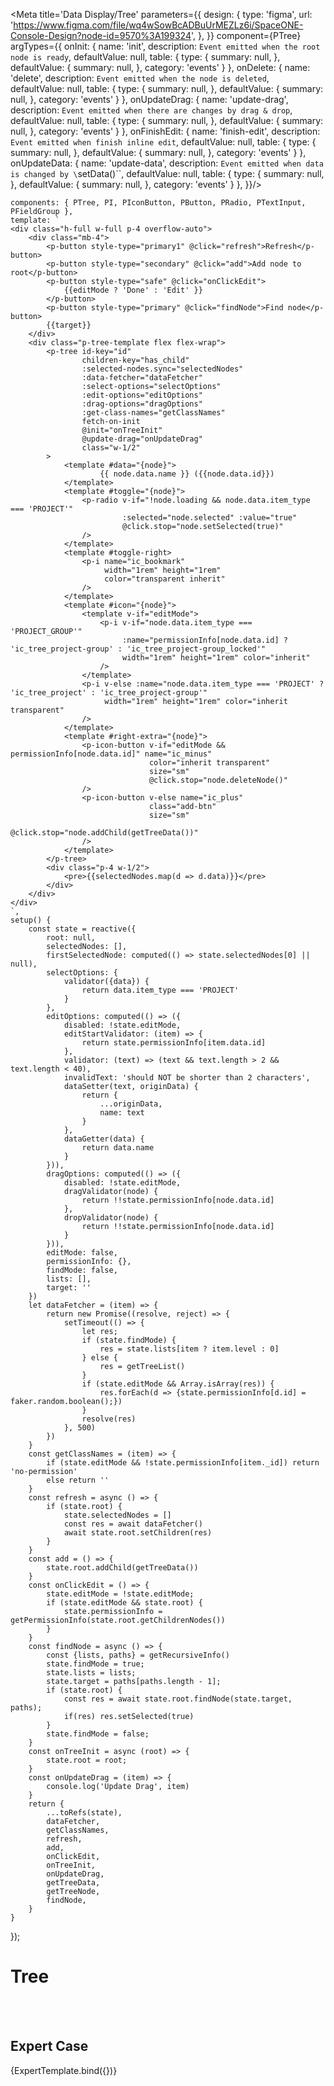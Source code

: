 
<Meta title='Data Display/Tree' parameters={{
    design: {
        type: 'figma',
        url: 'https://www.figma.com/file/wq4wSowBcADBuUrMEZLz6i/SpaceONE-Console-Design?node-id=9570%3A199324',
    },
}}
component={PTree} argTypes={{
    onInit: {
        name: 'init',
        description: `Event emitted when the root node is ready`,
        defaultValue: null,
        table: {
            type: {
                summary: null,
            },
            defaultValue: {
                summary: null,
            },
            category: 'events'
        }
    },
    onDelete: {
        name: 'delete',
        description: `Event emitted when the node is deleted`,
        defaultValue: null,
        table: {
            type: {
                summary: null,
            },
            defaultValue: {
                summary: null,
            },
            category: 'events'
        }
    },
    onUpdateDrag: {
        name: 'update-drag',
        description: `Event emitted when there are changes by drag & drop`,
        defaultValue: null,
        table: {
            type: {
                summary: null,
            },
            defaultValue: {
                summary: null,
            },
            category: 'events'
        }
    },
    onFinishEdit: {
        name: 'finish-edit',
        description: `Event emitted when finish inline edit`,
        defaultValue: null,
        table: {
            type: {
                summary: null,
            },
            defaultValue: {
                summary: null,
            },
            category: 'events'
        }
    },
    onUpdateData: {
        name: 'update-data',
        description: `Event emitted when data is changed by \`setData()\``,
        defaultValue: null,
        table: {
            type: {
                summary: null,
            },
            defaultValue: {
                summary: null,
            },
            category: 'events'
        }
    },
}}/>



    components: { PTree, PI, PIconButton, PButton, PRadio, PTextInput, PFieldGroup },
    template: `
    <div class="h-full w-full p-4 overflow-auto">
        <div class="mb-4">
            <p-button style-type="primary1" @click="refresh">Refresh</p-button>
            <p-button style-type="secondary" @click="add">Add node to root</p-button>
            <p-button style-type="safe" @click="onClickEdit">
                {{editMode ? 'Done' : 'Edit' }}
            </p-button>
            <p-button style-type="primary" @click="findNode">Find node</p-button>
            {{target}}
        </div>
        <div class="p-tree-template flex flex-wrap">
            <p-tree id-key="id"
                    children-key="has_child"
                    :selected-nodes.sync="selectedNodes"
                    :data-fetcher="dataFetcher"
                    :select-options="selectOptions"
                    :edit-options="editOptions"
                    :drag-options="dragOptions"
                    :get-class-names="getClassNames"
                    fetch-on-init
                    @init="onTreeInit"
                    @update-drag="onUpdateDrag"
                    class="w-1/2"
            >
                <template #data="{node}">
                        {{ node.data.name }} ({{node.data.id}})
                </template>
                <template #toggle="{node}">
                    <p-radio v-if="!node.loading && node.data.item_type === 'PROJECT'"
                             :selected="node.selected" :value="true"
                             @click.stop="node.setSelected(true)"
                    />
                </template>
                <template #toggle-right>
                    <p-i name="ic_bookmark"
                         width="1rem" height="1rem"
                         color="transparent inherit"
                    />
                </template>
                <template #icon="{node}">
                    <template v-if="editMode">
                        <p-i v-if="node.data.item_type === 'PROJECT_GROUP'"
                             :name="permissionInfo[node.data.id] ? 'ic_tree_project-group' : 'ic_tree_project-group_locked'"
                             width="1rem" height="1rem" color="inherit"
                        />
                    </template>
                    <p-i v-else :name="node.data.item_type === 'PROJECT' ? 'ic_tree_project' : 'ic_tree_project-group'"
                         width="1rem" height="1rem" color="inherit transparent"
                    />
                </template>
                <template #right-extra="{node}">
                    <p-icon-button v-if="editMode && permissionInfo[node.data.id]" name="ic_minus"
                                   color="inherit transparent"
                                   size="sm"
                                   @click.stop="node.deleteNode()"
                    />
                    <p-icon-button v-else name="ic_plus"
                                   class="add-btn"
                                   size="sm"
                                   @click.stop="node.addChild(getTreeData())"
                    />
                </template>
            </p-tree>
            <div class="p-4 w-1/2">
                <pre>{{selectedNodes.map(d => d.data)}}</pre>
            </div>
        </div>
    </div>
    `,
    setup() {
        const state = reactive({
            root: null,
            selectedNodes: [],
            firstSelectedNode: computed(() => state.selectedNodes[0] || null),
            selectOptions: {
                validator({data}) {
                    return data.item_type === 'PROJECT'
                }
            },
            editOptions: computed(() => ({
                disabled: !state.editMode,
                editStartValidator: (item) => {
                    return state.permissionInfo[item.data.id]
                },
                validator: (text) => (text && text.length > 2 && text.length < 40),
                invalidText: 'should NOT be shorter than 2 characters',
                dataSetter(text, originData) {
                    return {
                        ...originData,
                        name: text
                    }
                },
                dataGetter(data) {
                    return data.name
                }
            })),
            dragOptions: computed(() => ({
                disabled: !state.editMode,
                dragValidator(node) {
                    return !!state.permissionInfo[node.data.id]
                },
                dropValidator(node) {
                    return !!state.permissionInfo[node.data.id]
                }
            })),
            editMode: false,
            permissionInfo: {},
            findMode: false,
            lists: [],
            target: ''
        })
        let dataFetcher = (item) => {
            return new Promise((resolve, reject) => {
                setTimeout(() => {
                    let res;
                    if (state.findMode) {
                        res = state.lists[item ? item.level : 0]
                    } else {
                        res = getTreeList()
                    }
                    if (state.editMode && Array.isArray(res)) {
                        res.forEach(d => {state.permissionInfo[d.id] = faker.random.boolean();})
                    }
                    resolve(res)
                }, 500)
            })
        }
        const getClassNames = (item) => {
            if (state.editMode && !state.permissionInfo[item._id]) return 'no-permission'
            else return ''
        }
        const refresh = async () => {
            if (state.root) {
                state.selectedNodes = []
                const res = await dataFetcher()
                await state.root.setChildren(res)
            }
        }
        const add = () => {
            state.root.addChild(getTreeData())
        }
        const onClickEdit = () => {
            state.editMode = !state.editMode;
            if (state.editMode && state.root) {
                state.permissionInfo = getPermissionInfo(state.root.getChildrenNodes())
            }
        }
        const findNode = async () => {
            const {lists, paths} = getRecursiveInfo()
            state.findMode = true;
            state.lists = lists;
            state.target = paths[paths.length - 1];
            if (state.root) {
                const res = await state.root.findNode(state.target, paths);
                if(res) res.setSelected(true)
            }
            state.findMode = false;
        }
        const onTreeInit = async (root) => {
            state.root = root;
        }
        const onUpdateDrag = (item) => {
            console.log('Update Drag', item)
        }
        return {
            ...toRefs(state),
            dataFetcher,
            getClassNames,
            refresh,
            add,
            onClickEdit,
            onTreeInit,
            onUpdateDrag,
            getTreeData,
            getTreeNode,
            findNode,
        }
    }
});


# Tree
<br/>
<br/>

## Expert Case
<Canvas>
    <Story name="Expert Case">
        {ExpertTemplate.bind({})}
    </Story>
</Canvas>


<ArgsTable story="Expert Case" />

